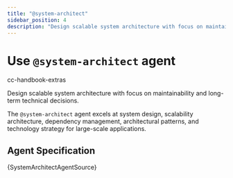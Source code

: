 ```yaml
---
title: "@system-architect"
sidebar_position: 4
description: "Design scalable system architecture with focus on maintainability and long-term technical decisions"
---
```



# Use `@system-architect` agent

<span className="badge badge--secondary">cc-handbook-extras</span>

Design scalable system architecture with focus on maintainability and long-term technical decisions.

The `@system-architect` agent excels at system design, scalability architecture, dependency management, architectural patterns, and technology strategy for large-scale applications.

## Agent Specification

<CodeBlock language="markdown">
{SystemArchitectAgentSource}
</CodeBlock>
